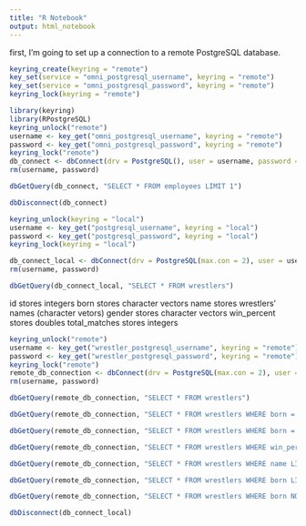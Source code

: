 ```yaml
---
title: "R Notebook"
output: html_notebook
---
```


first, I'm going to set up a connection to a remote PostgreSQL database.

```r
keyring_create(keyring = "remote")
key_set(service = "omni_postgresql_username", keyring = "remote")
key_set(service = "omni_postgresql_password", keyring = "remote")
keyring_lock(keyring = "remote")
```




```r
library(keyring)
library(RPostgreSQL)
keyring_unlock("remote")
username <- key_get("omni_postgresql_username", keyring = "remote") 
password <- key_get("omni_postgresql_password", keyring = "remote")
keyring_lock("remote")
db_connect <- dbConnect(drv = PostgreSQL(), user = username, password = password, dbname = "cjitjeca", host = "34.245.37.126")
rm(username, password)
```

```r
dbGetQuery(db_connect, "SELECT * FROM employees LIMIT 1")
```

```r
dbDisconnect(db_connect)
```

```r
keyring_unlock(keyring = "local")
username <- key_get("postgresql_username", keyring = "local")
password <- key_get("postgresql_password", keyring = "local")
keyring_lock(keyring = "local")

```
```r
db_connect_local <- dbConnect(drv = PostgreSQL(max.con = 2), user = username, password = password, dbname = "wrestling", host = "localhost")
rm(username, password)
```

```r
dbGetQuery(db_connect_local, "SELECT * FROM wrestlers")
```
id stores integers
born stores character vectors
name stores wrestlers' names (character vetors)
gender stores character vectors
win_percent stores doubles
total_matches stores integers

```r
keyring_unlock("remote")
username <- key_get("wrestler_postgresql_username", keyring = "remote")
password <- key_get("wrestler_postgresql_password", keyring = "remote")
keyring_lock("remote")
remote_db_connection <- dbConnect(drv = PostgreSQL(max.con = 2), user = username, password = password, dbname = "mvhbdgdk", host = "34.245.37.126")
rm(username, password)
```

```r
dbGetQuery(remote_db_connection, "SELECT * FROM wrestlers")
```

```r
dbGetQuery(remote_db_connection, "SELECT * FROM wrestlers WHERE born = 'United Kingdom'")
```

```r
dbGetQuery(remote_db_connection, "SELECT * FROM wrestlers WHERE born = 'Japan' AND total_matches >= 40")
```

```r
dbGetQuery(remote_db_connection, "SELECT * FROM wrestlers WHERE win_percent BETWEEN 50 AND 60")
```

```r
dbGetQuery(remote_db_connection, "SELECT * FROM wrestlers WHERE name LIKE 'X%'")
```

```r
dbGetQuery(remote_db_connection, "SELECT * FROM wrestlers WHERE born LIKE 'I%'")
```


```r
dbGetQuery(remote_db_connection, "SELECT * FROM wrestlers WHERE born NOT LIKE 'I%'")
```







```r
dbDisconnect(db_connect_local)
```

